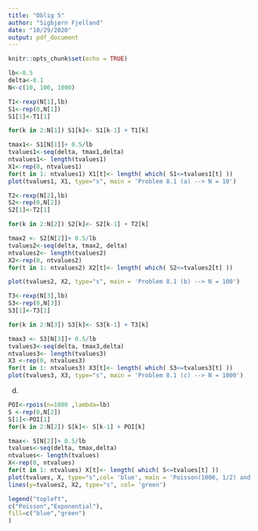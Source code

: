 ```yaml
---
title: "Oblig 5"
author: "Sigbjørn Fjelland"
date: "10/29/2020"
output: pdf_document
---
```


```r
knitr::opts_chunk$set(echo = TRUE)
```

\underline{Problem 8.1}
```r
lb<-0.5
delta<-0.1
N<-c(10, 100, 1000)

T1<-rexp(N[1],lb)
S1<-rep(0,N[1])
S1[1]<-T1[1]

for(k in 2:N[1]) S1[k]<- S1[k-1] + T1[k]

tmax1<- S1[N[1]]+ 0.5/lb
tvalues1<-seq(delta, tmax1,delta)
ntvalues1<- length(tvalues1)
X1<-rep(0, ntvalues1)
for(t in 1: ntvalues1) X1[t]<- length( which( S1<=tvalues1[t] ))
plot(tvalues1, X1, type="s", main = 'Problem 8.1 (a) --> N = 10')
```
\newpage
```r
T2<-rexp(N[2],lb)
S2<-rep(0,N[2])
S2[1]<-T2[1]

for(k in 2:N[2]) S2[k]<- S2[k-1] + T2[k]

tmax2 <- S2[N[2]]+ 0.5/lb
tvalues2<-seq(delta, tmax2, delta)
ntvalues2<- length(tvalues2)
X2<-rep(0, ntvalues2)
for(t in 1: ntvalues2) X2[t]<- length( which( S2<=tvalues2[t] ))

plot(tvalues2, X2, type="s", main = 'Problem 8.1 (b) --> N = 100')
```
\newpage
```r
T3<-rexp(N[3],lb)
S3<-rep(0,N[3])
S3[1]<-T3[1]

for(k in 2:N[3]) S3[k]<- S3[k-1] + T3[k]

tmax3 <- S3[N[3]]+ 0.5/lb
tvalues3<-seq(delta, tmax3,delta)
ntvalues3<- length(tvalues3)
X3 <-rep(0, ntvalues3)
for(t in 1: ntvalues3) X3[t]<- length( which( S3<=tvalues3[t] ))
plot(tvalues3, X3, type="s", main = 'Problem 8.1 (c) --> N = 1000')
```
\newpage
d) 

```r
POI<-rpois(n=1000 ,lambda=lb)
S <-rep(0,N[2])
S[1]<-POI[1]
for(k in 2:N[2]) S[k]<- S[k-1] + POI[k]

tmax<- S[N[2]]+ 0.5/lb
tvalues<-seq(delta, tmax,delta)
ntvalues<- length(tvalues)
X<-rep(0, ntvalues)
for(t in 1: ntvalues) X[t]<- length( which( S<=tvalues[t] ))
plot(tvalues, X, type="s",col= 'blue', main = 'Poisson(1000, 1/2) and  -->  N = 100')
lines(y=tvalues2, X2, type="s", col= 'green')

legend("topleft",
c("Poisson","Exponential"),
fill=c("blue","green")
)
```


\underline{Problem 8.2}

